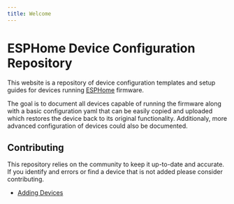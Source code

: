 ```yaml
---
title: Welcome
---
```



<h1>ESPHome Device Configuration Repository</h1>

<p>
  This website is a repository of device configuration templates and setup
  guides for devices running <a href="https://esphome.io">ESPHome</a> firmware.
</p>

<p>
  The goal is to document all devices capable of running the firmware along with
  a basic configuration yaml that can be easily copied and uploaded which
  restores the device back to its original functionality. Additionaly, more
  advanced configuration of devices could also be documented.
</p>

<LatestDevices />

<h2>Contributing</h2>
<p>
  This repository relies on the community to keep it up-to-date and accurate. If
  you identify and errors or find a device that is not added please consider
  contributing.
</p>
<ul>
  <li>
    <a href="/adding-devices" class="btn btn-purple mr-2">
      Adding Devices
    </a>
  </li>
</ul>
